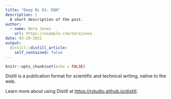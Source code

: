 ```yaml
---
title: "Deep RL 01: DQN"
description: |
  A short description of the post.
author:
  - name: Nora Jones
    url: https://example.com/norajones
date: 03-29-2021
output:
  distill::distill_article:
    self_contained: false
---
```



```r
knitr::opts_chunk$set(echo = FALSE)
```

Distill is a publication format for scientific and technical writing, native to the web.

Learn more about using Distill at <https://rstudio.github.io/distill>.


